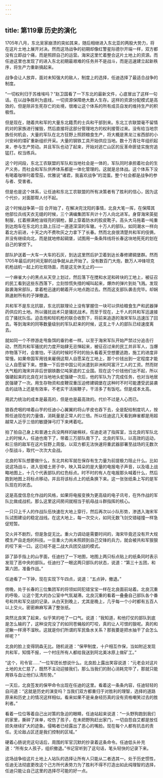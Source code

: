 ```yaml
---
---
---
```

title: 第119章 历史的演化
---



1705年八月，东北吴家崩溃的突如其来，随后相继进入东北亚的两股大势力，将在这片土地上展开对决。然而这场战争的初期却像红警星际德尔开端一样，双方都没有立即战个痛，而是照顾自己的运营。海宋这里忙着整合这片土地上的资源。而任迪这里也发现了的进入东北初期最艰难的任务并不是战斗，而是迅速建立起新秩序，将生产力重新搞起来。

战争会让人放弃，面对未知强大的敌人，制度上的选择，任迪选择了最适合战争的制度。

“一切权利归于苏维埃吗？”赵卫国看了一下东北的最新文件，心底冒出了这样一句话。在以战争胜利为底线，一切资源保障绝大数人生存。这样的资源分配模式是高效的，但是除非生死存亡的处境，很难让这个体系的所有成员自发的维持生产的积极性。

但是现在，随着共和军的大量东北籍贯的士兵和干部到来。东北工农联盟毫不留情的对的家族进行摧毁，然后直接将这部分管理地方的权利接管过来。没有给当地宗族任何机会，大量的军队在北方狂野上照顾粮食生产，将大概是黑龙江省西部的小兴安岭的煤矿重新组织开采。大量的钢铁工具开始供应当地。数十万青壮年组织起来，参与生产劳动。并且军队也动了起来，开始对逃亡山区的反革命匪徒实施穷追猛打。权当练兵。

这个时间段，东北工农联盟的军队和当地社会是一体的，军队同时承担着社会的生产义务，而社会和军队供养体系都是一体化管理的。这就是总体战。这个体系下没有喝着咖啡叼着雪茄，优雅说“诸君，我喜欢战争”的混蛋。整个社会都是战争的参与者、受害者。

但是也是这个体系，让任迪和东北工农联盟的所有决策者有了胜利的信心，因为这个代价，对面那帮人付不起。

这个时候战争第一回 合开始了，在解决完沈阳的事情，北良大笔一挥，在保障其他部位兵线天衣无缝的时候，三个满编集团军共计十万人向北进军。身穿海宋英挺制服，扛着擦满枪油锃亮的钢枪，脚上穿着防水的胶皮靴子。高头大马拖着一吨重到达炮车在东北的土路上压过一道道深深的车辙。十万人的部队，如同潮水一样向着北方前进，十天之内不费吹灰之力拿下了长春。然而北良很清楚共和军的伎俩，并没有继续向北，而是就地修起碉堡，试图用一条条阵线将长春这块地死死的划在自己的掌控下。

部队护送着一大车一大车的石灰，到达这里然后护卫着到达长春修建碉堡群。然而1705年最后的时间无聊的战争就从此开始了。没有数百门大炮，数万人冲锋坦克机枪战机一起上的壮观场面，而是这无休无止的——

一个麻雀大小的黑点从天空上划过，然后落下在搅和水泥和砖块的工地上，被征召的民工看到这些东西落下，立刻惊慌失措的喊叫起来，爆炸的弹片到处飞溅。发现敌袭海宋部队，拿着枪迅速的朝着开火地点跑过去。然而这支部队袭击完毕。却娴熟速射所有的子弹撤退。

共和军不是东北抗联，东北抗联理论上没有掌握住一块可以供给粮食生产和武器弹药供应的土地。所以骚扰战术只是骚扰战术。而至于现在，上千人的共和军迅速接应了骚扰队伍。迫击炮和轻机枪的联合收割下，将前来追逐的海宋军队迅速压了回去。等到海宋的同等数量级别的军队赶来的时候，这支上千人的部队已经速度离去。

就如同一个不停游走甩鱼饵的垂钓者一样。以至于海宋军队开始严禁过分追击行动，然而共和军骚扰的力度开始肆无忌惮起来，被征召过来的民工并非军人，当爆炸物落下时，会害怕，干活的时候时不时的抬头看着天空想要逃跑，施工的进度非常慢。如果帝国军用钱来雇佣这帮人自愿呆在工地上，那个价钱出到一定程度才能让人自愿留下来。想象一下后世中国公司派遣到非洲和阿富汗工人的工资。然而财大气粗的海宋并非后世钢铁数亿吨家底的工业国。现在这个价钱他们出不起，所以强硬起来的北良在对当地地头蛇强硬一次后，他的军队为了完成任务，也对当地居民强硬了一次。用生存物资和皮鞭双重压迫修建碉堡在这种时不时可能遭受武装袭击的战场上还是有效率，不老实干活挨鞭子，干活多了有饭吃。但是成本太高。

用武力统治的成本是最高的，但是也是最高效的。代价不过是人心而已。

狼吞虎咽的啃着山芋的任迪小心翼翼的将山芋皮也吞下去，全是配给制度坑人，按照任迪现在的力量值，消耗量是正常人的三倍。所以任迪这几天看到麻雀都是用超越常人近乎三倍的敏捷弹弓打下来烤着吃。

拍了拍自己身上和普通士兵没两样的破棉袄，任迪走进了指挥室，当北良的军队北上的时候人，任迪也南下了，带着三万部队南下了。北良的军队，以高效的运动，和三倍的敌军在这片狂野上周旋。以双方都无法快速将重武器部署至战场的无数次小型战斗，取代一次次大会战。

北良的军队想要做什么，东北共和军就在保存有生力量为前提极力阻止什么。比如说这场战斗，进入低矮土房子中，映入耳朵的是大量的电报电子声音，以及墙上战略地图上，十几个代表部队的红色标点。时不时的有人在电报那头喊着什么，然后跑到地图上将标点移动，并且将该标点上的纸条换下来。这一张张纸条上写的是军队现在的状态。

这是高度信息化作战的风格，如果将电报变换为更高级的电子讯号，在外作战的军队比做成战机，那么这里这间房间就相当于航母战斗群指挥的核心。

一只只上千人的作战队伍快速在大地上穿行，然后再次以小队形势，渗透入海宋军队试图建设的稳定战线。在这大地上，每一次交火，如同无数飞剑交错碰撞一样急促短暂。

交火并不剧烈，但是急促无比。重火力调动是需要时间的，海宋毕竟还没有开大规模生产自走炮的科技。一旦重火力尚未照顾到自己交锋的兵力，就会被共和军狠狠的咬下来一口。这已经不是二战大兵团交战的模式。

舔了舔手指上的山芋面，任迪扫了一下地图，地图上两只标点贴上的纸条同时表示发现了恶中央的部队。任迪扫了一眼这两只部队的状态，说道：“第三十五团，和第六团，准备作战。”

任迪看了一下钟，现在实现下午四点，说道：“五点钟，撤退。”

傍晚，处于长春的三位集团军的将领如同犯错宝宝一样在北良面前站着。北良沉重的呼吸，让这个宽大的办公室中气氛凝滞。北良沉重的看着一叠叠自己部队各个番号和共和军交战的记录。从白天到晚上，尤其是晚上，几乎每一个小时都有五百人以上交火。密密麻麻写满了整张纸。

突然北良笑了起来，似乎笑的呛了一口气。说道：“我知道，和他打仗的部队到底是怎么输的了，这种没完没了的如同苍蝇般的叮咬，真的让人可恨的狠呢。真的和泥鳅一样滑不溜秋。这就是你们所谓的军民鱼水关系？那我要是把水抽干了会怎么样呢？”

北良的脸上变得阴森无比。随机说道：“保甲制度，十户相互作保，当如附近发现共和军，知情不报，一个村庄所有人都给我送到阿北美冰原上做矿工。”

“这个，司令官……”一位军团长想说什么。北良脸上露出笑容说道：“元老会对这片土地的太仁慈了，既然不主动迎接我们，那么当我们的耐心消耗完毕了，那就只能用铁与血让他们认清形势。”

一天后，北良签发的保甲命令出现在任迪的这里。看着这一条条内容，任迪轻轻的自问道：“这就是历史的演变吗？当我们双方都重归于对胜利的理智，选择的道路原来和历史上的情况这样相似。看来如果不是亲身经历真的没有资格嘲笑过去的胜利者。”

看着一位位等着自己出对策的急迫的眼睛，任迪站起来说道：“一头野狗跑到我们的家里，撕碎了床单，咬伤了孩子，在未把野狗赶出家门，一切自怨自艾都是放任损失继续扩大的迹象。侵略者已经露出了恶心的嘴脸。现在每个人都有抗击的责任。无论敌占区还是我们控制的区域。”

硬着心肠说完这句话后，周围的军官沉默的抄录着这条命令。任迪低头补充道：“所有女人孩子，组织撤退。”书记官听到了这句话，笔头轻快的记录下来。

这场战争给这片土地上人站队的选择让所有人只能从二者选其一。处于历史惯性，任迪无法彻底更改这个己方所代表势力为了胜利不得不打造出如此纯理智的选择，任迪只能让自己这里的选择尽可能的好一点。